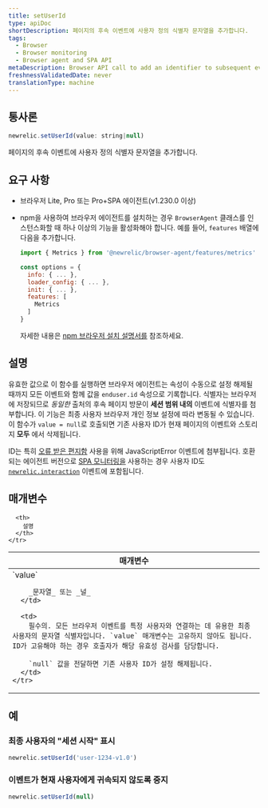 ```yaml
---
title: setUserId
type: apiDoc
shortDescription: 페이지의 후속 이벤트에 사용자 정의 식별자 문자열을 추가합니다.
tags:
  - Browser
  - Browser monitoring
  - Browser agent and SPA API
metaDescription: Browser API call to add an identifier to subsequent events on the page.
freshnessValidatedDate: never
translationType: machine
---
```


## 통사론

```js
newrelic.setUserId(value: string|null)
```

페이지의 후속 이벤트에 사용자 정의 식별자 문자열을 추가합니다.

## 요구 사항

* 브라우저 Lite, Pro 또는 Pro+SPA 에이전트(v1.230.0 이상)

* npm을 사용하여 브라우저 에이전트를 설치하는 경우 `BrowserAgent` 클래스를 인스턴스화할 때 하나 이상의 기능을 활성화해야 합니다. 예를 들어, `features` 배열에 다음을 추가합니다.

  ```js
  import { Metrics } from '@newrelic/browser-agent/features/metrics'

  const options = {
    info: { ... },
    loader_config: { ... },
    init: { ... },
    features: [
      Metrics
    ]
  }
  ```

  자세한 내용은 [npm 브라우저 설치 설명서를](https://www.npmjs.com/package/@newrelic/browser-agent#new-relic-browser-agent) 참조하세요.

## 설명

유효한 값으로 이 함수를 실행하면 브라우저 에이전트는 속성이 수동으로 설정 해제될 때까지 모든 이벤트와 함께 값을 `enduser.id` 속성으로 기록합니다. 식별자는 브라우저에 저장되므로 _동일한_ 출처의 후속 페이지 방문이 **세션 범위 내의** 이벤트에 식별자를 첨부합니다. 이 기능은 최종 사용자 브라우저 개인 정보 설정에 따라 변동될 수 있습니다. 이 함수가 `value = null`로 호출되면 기존 사용자 ID가 현재 페이지의 이벤트와 스토리지 **모두** 에서 삭제됩니다.

ID는 특히 [오류 받은 편지함](/docs/errors-inbox/errors-inbox/) 사용을 위해 JavaScriptError 이벤트에 첨부됩니다. 호환되는 에이전트 버전으로 [SPA 모니터링을](/docs/browser/single-page-app-monitoring/get-started/welcome-single-page-app-monitoring) 사용하는 경우 사용자 ID도 [`newrelic.interaction`](/docs/browser/new-relic-browser/browser-agent-apis/browser-spa-api-newrelicinteraction) 이벤트에 포함됩니다.

## 매개변수

<table>
  <thead>
    <tr>
      <th width="25%">
        매개변수
      </th>

      <th>
        설명
      </th>
    </tr>
  </thead>

  <tbody>
    <tr>
      <td>
        `value`

        _문자열_ 또는 _널_
      </td>

      <td>
        필수의. 모든 브라우저 이벤트를 특정 사용자와 연결하는 데 유용한 최종 사용자의 문자열 식별자입니다. `value` 매개변수는 고유하지 않아도 됩니다. ID가 고유해야 하는 경우 호출자가 해당 유효성 검사를 담당합니다.

        `null` 값을 전달하면 기존 사용자 ID가 설정 해제됩니다.
      </td>
    </tr>
  </tbody>
</table>

## 예

### 최종 사용자의 "세션 시작" 표시

```js
newrelic.setUserId('user-1234-v1.0')
```

### 이벤트가 현재 사용자에게 귀속되지 않도록 중지

```js
newrelic.setUserId(null)
```